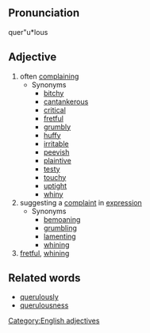 ==Pronunciation==
quer"u*lous

==Adjective==
# often [[complain]]ing
#* Synonyms
#** [[bitchy]]
#** [[cantankerous]]
#** [[critical]]
#** [[fretful]]
#** [[grumbly]]
#** [[huffy]]
#** [[irritable]]
#** [[peevish]]
#** [[plaintive]]
#** [[testy]]
#** [[touchy]]
#** [[uptight]]
#** [[whiny]]
# suggesting a [[complaint]] in [[expression]]
#* Synonyms
#** [[bemoan]]ing
#** [[grumble|grumbling]]
#** [[lament]]ing
#** [[whine|whining]]
# [[fretful]], [[whining]]

==Related words==
* [[querulously]]
* [[querulousness]]

[[Category:English adjectives]]